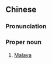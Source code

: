 {{also|马来亚}}
==Chinese==
{{zh-forms|s=马来亚|gloss=-}}

===Pronunciation===
{{zh-pron
|m=Mǎlái亞
|c=maa5 loi4 aa3
|cat=pn
}}

===Proper noun===
{{zh-proper noun}}

# [[Malaya]]